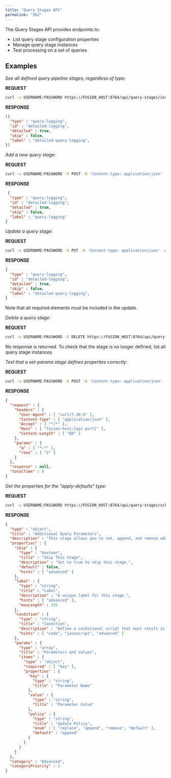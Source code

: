 ```yaml
---
title: "Query Stages API"
permalink: "362"
---
```


The Query Stages API provides endpoints to:

* List query stage configuration properties
* Manage query stage instances
* Test processing on a set of queries

## Examples

*See all defined query pipeline stages, regardless of type:*

**REQUEST**

```bash
curl -u USERNAME:PASSWORD https://FUSION_HOST:8764/api/query-stages/instances
```

**RESPONSE**

```json
[{
  "type" : "query-logging",
  "id" : "detailed-logging",
  "detailed" : true,
  "skip" : false,
  "label" : "detailed-query-logging",
}]
```

*Add a new query stage:*

**REQUEST**

```bash
curl -u USERNAME:PASSWORD -X POST -H 'Content-type: application/json' -d'{ "type" : "query-logging", "id" : "detailed-logging", "detailed" : true }' https://FUSION_HOST:8764/api/query-stages/instances
```

**RESPONSE**

```json
 {
  "type" : "query-logging",
  "id" : "detailed-logging",
  "detailed" : true,
  "skip" : false,
  "label" : "query-logging"
}
```

*Update a query stage:*

**REQUEST**

```bash
curl -u USERNAME:PASSWORD -X PUT -H 'Content-type: application/json' -d'{ "type" : "query-logging", "id" : "detailed-logging", "detailed" : true, "label" : "detailed-query-logging" }' https://FUSION_HOST:8764/api/query-stages/instances/detailed-logging
```

**RESPONSE**

```json
{
  "type" : "query-logging",
  "id" : "detailed-logging",
  "detailed" : true,
  "skip" : false,
  "label" : "detailed-query-logging",
}
```

Note that all required elements must be included in the update.

*Delete a query stage:*

**REQUEST**

```bash
curl -u USERNAME:PASSWORD -X DELETE https://FUSION_HOST:8764/api/query-stages/instances/detailed-logging
```

No response is returned. To check that the stage is no longer defined, list all query stage instances.

*Test that a set-params stage defines properties correctly:*

**REQUEST**

```bash
curl -u USERNAME:PASSWORD -X POST -H 'Content-type: application/json' -d '{"type":"set-params", "params":[{"key":"rows", "value":"2", "policy":"append"}]}' https://FUSION_HOST:8764/api/query-stages/solr/test?q=*:*
```

**RESPONSE**

```json
{
  "request" : {
    "headers" : {
      "User-Agent" : [ "curl/7.30.0" ],
      "Content-Type" : [ "application/json" ],
      "Accept" : [ "*/*" ],
      "Host" : [ "fusion-host:{api-port}" ],
      "Content-Length" : [ "80" ]
    },
    "params" : {
      "q" : [ "*:*" ],
      "rows" : [ "2" ]
    }
  },
  "response" : null,
  "totalTime" : 0
}
```

*Get the properties for the "apply-defaults" type:*

**REQUEST**

```bash
curl -u USERNAME:PASSWORD https://FUSION_HOST:8764/api/query-stages/schema/set-params
```

**RESPONSE**

```json
{
  "type" : "object",
  "title" : "Additional Query Parameters",
  "description" : "This stage allows you to set, append, and remove additional query parameters",
  "properties" : {
    "skip" : {
      "type" : "boolean",
      "title" : "Skip This Stage",
      "description" : "Set to true to skip this stage.",
      "default" : false,
      "hints" : [ "advanced" ]
    },
    "label" : {
      "type" : "string",
      "title" : "Label",
      "description" : "A unique label for this stage.",
      "hints" : [ "advanced" ],
      "maxLength" : 255
    },
    "condition" : {
      "type" : "string",
      "title" : "Condition",
      "description" : "Define a conditional script that must result in true or false. This can be used to determine if the stage should process or not.",
      "hints" : [ "code", "javascript", "advanced" ]
    },
    "params" : {
      "type" : "array",
      "title" : "Parameters and Values",
      "items" : {
        "type" : "object",
        "required" : [ "key" ],
        "properties" : {
          "key" : {
            "type" : "string",
            "title" : "Parameter Name"
          },
          "value" : {
            "type" : "string",
            "title" : "Parameter Value"
          },
          "policy" : {
            "type" : "string",
            "title" : "Update Policy",
            "enum" : [ "replace", "append", "remove", "default" ],
            "default" : "append"
          }
        }
      }
    }
  },
  "category" : "Advanced",
  "categoryPriority" : 2
}
```
